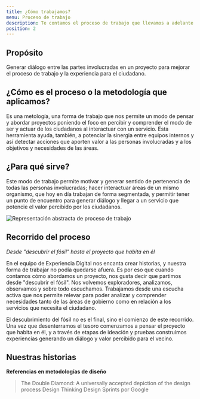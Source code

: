 ```yaml
---
title: ¿Cómo trabajamos?
menu: Proceso de trabajo
description: Te contamos el proceso de trabajo que llevamos a adelante en experiencia digital con el objetivo de construir experiencias para los ciudadanos
position: 2
---
```


## Propósito

Generar diálogo entre las partes involucradas en un proyecto para mejorar el proceso de trabajo y la experiencia para el ciudadano.

## ¿Cómo es el proceso o la metodología que aplicamos?

Es una metología, una forma de trabajo que nos permite un modo de pensar y abordar proyectos poniendo el foco en percibir y comprender el modo de ser y actuar de los ciudadanos al interactuar con un servicio. Esta herramienta ayuda, también, a potenciar la sinergia entre equipos internos y así detectar acciones que aporten valor a las personas involucradas y a los objetivos y necesidades de las áreas.

## ¿Para qué sirve?

Este modo de trabajo permite motivar y generar sentido de pertenencia de todas las personas involucradas; hacer interactuar áreas de un mismo organismo, que hoy en día trabajan de forma segmentada, y permitir tener un punto de encuentro para generar diálogo y llegar a un servicio que potencie el valor percibido por los ciudadanos.

![Representación abstracta de proceso de trabajo](/pautas/grafico_proceso.png)

## Recorrido del proceso

_Desde "descubrir el fósil" hasta el proyecto que habita en él_

En el equipo de Experiencia Digital nos encanta crear historias, y nuestra forma de trabajar no podía quedarse afuera. Es por eso que cuando contamos cómo abordamos un proyecto, nos gusta decir que partimos desde "descubrir el fósil". Nos volvemos exploradores, analizamos, observamos y sobre todo escuchamos. Trabajamos desde una escucha activa que nos permite relevar para poder analizar y comprender necesidades tanto de las áreas de gobierno como en relación a los servicios que necesita el ciudadano.

El descubrimiento del fósil no es el final, sino el comienzo de este recorrido. Una vez que desenterramos el tesoro comenzamos a pensar el proyecto que habita en él, y a través de etapas de ideación y pruebas construimos experiencias generando un diálogo y valor percibido para el vecino.

## Nuestras historias

**Referencias en metodologías de diseño**

> The Double Diamond: A universally accepted depiction of the design process
> Design Thinking
> Design Sprints por Google
